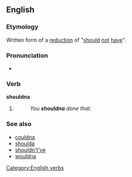 ==English==

===Etymology===
Written form of a [[w:reduction (linguistics)|reduction]] of "[[should]] [[not]] [[have]]".

===Pronunciation===
* {{IPA|/ˈʃʊdnə/}}

===Verb===
'''shouldna'''

# {{context|colloquial|lang=en}} {{contraction of|[[should]] [[not]] [[have]]|lang=en}}
#: ''You '''shouldna''' done that.''

===See also===
* [[couldna]]
* [[shoulda]]
* [[shouldn't've]]
* [[wouldna]]

[[Category:English verbs]]